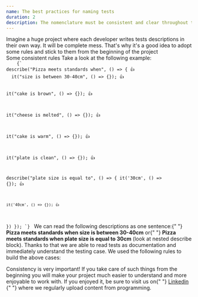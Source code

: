 ```yaml
---
name: The best practices for naming tests
duration: 2
description: The nomenclature must be consistent and clear throughout the solution, so we must take care of this from the beginning.
---
```


<Prelude>
  <M>
    Imagine a huge project where each developer writes tests descriptions in
    their own way. It will be complete mess. That's why it's a good idea to
    adopt some rules and stick to them from the beginning of the project
  </M>
</Prelude>

<Section>
  <XL>Some consistent rules</XL>
  <M>Take a look at the following example:</M>
  <Code mode="static" lang="ts">
    {`
describe("Pizza meets standards when", () => { 👍
  it("size is between 30-40cm", () => {}); 👍
 
  it("cake is brown", () => {}); 👍
 
  it("cheese is melted", () => {}); 👍
   
  it("cake is warm", () => {}); 👍
   
  it("plate is clean", () => {}); 👍
  
  describe("plate size is equal to", () => {
    it('30cm', () => {}); 👍
    
    it('40cm', () => {}); 👍
  })
});
    `}
  </Code>
  <M>
    We can read the following descriptions as one sentence:{" "}
    <B>Pizza meets standards when size is between 30-40cm</B> or{" "}
    <B>Pizza meets standards when plate size is equal to 30cm</B> (look at
    nested describe block). Thanks to that we are able to read tests as
    documentation and immediately understand the testing case.
  </M>
  <M>We used the following rules to build the above cases:</M>
  <List items="Unattributable words like 'should' or 'correct' are not allowed,Descriptions must be short,Descriptions must use only relevant words that explain the situation,First 'describe' block begins with a capital letter,Every 'it' block begins with a lowercase letter, Nested 'describe' block begins with lowercase letter,There shouldn't be any duplication in test descriptions (use nested 'describe' block as in the example)" />
</Section>

<Summary>
  <M>
    Consistency is very important! If you take care of such things from the
    beginning you will make your project much easier to understand and more
    enjoyable to work with.
  </M>
  <M>
    If you enjoyed it, be sure to visit us on{" "}
    <A href="https://www.linkedin.com/in/adrian-po%C5%82ubi%C5%84ski-281ab2172/" outside>
      Linkedin
    </A>{" "}
    where we regularly upload content from programming.
  </M>
</Summary>
